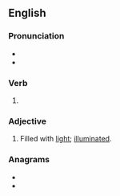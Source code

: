==English==

===Pronunciation===
* {{IPA|/ˈlaɪtəd/|lang=en}}
* {{audio|en-us-lighted.ogg|Audio (US)|lang=en}}

===Verb===
{{head|en|verb form}}

# {{en-past of|light}}

===Adjective===
{{en-adj}}

# Filled with [[light]]; [[illuminated]].

===Anagrams===
* {{l|en|delight}}
* {{l|en|glideth}}